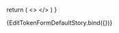


<Meta 
  title="EditTokenForm" 
  component={EditTokenForm}
/>

<ArgsTable of={EditTokenForm}/>

  return (
    <>
    <Provider store={store}>
      <EditTokenForm />
    </Provider>
    </>
  )
}

<Canvas>
  <Story name="Default">
    {EditTokenFormDefaultStory.bind({})}
  </Story>
</Canvas>